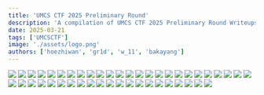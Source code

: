 ```yaml
---
title: 'UMCS CTF 2025 Preliminary Round'
description: 'A compilation of UMCS CTF 2025 Preliminary Round Writeups'
date: 2025-03-21
tags: ['UMCSCTF']
image: './assets/logo.png'
authors: ['hoezhiwan', 'gr1d', 'w_11', 'bakayang']
---
```


![](./assets/UMCS%20CTF%20Preliminary%20Round%20Writeups_Page1.png)
![](./assets/UMCS%20CTF%20Preliminary%20Round%20Writeups_Page2.png)
![](./assets/UMCS%20CTF%20Preliminary%20Round%20Writeups_Page3.png)
![](./assets/UMCS%20CTF%20Preliminary%20Round%20Writeups_Page4.png)
![](./assets/UMCS%20CTF%20Preliminary%20Round%20Writeups_Page5.png)
![](./assets/UMCS%20CTF%20Preliminary%20Round%20Writeups_Page6.png)
![](./assets/UMCS%20CTF%20Preliminary%20Round%20Writeups_Page7.png)
![](./assets/UMCS%20CTF%20Preliminary%20Round%20Writeups_Page8.png)
![](./assets/UMCS%20CTF%20Preliminary%20Round%20Writeups_Page9.png)
![](./assets/UMCS%20CTF%20Preliminary%20Round%20Writeups_Page10.png)
![](./assets/UMCS%20CTF%20Preliminary%20Round%20Writeups_Page11.png)
![](./assets/UMCS%20CTF%20Preliminary%20Round%20Writeups_Page12.png)
![](./assets/UMCS%20CTF%20Preliminary%20Round%20Writeups_Page13.png)
![](./assets/UMCS%20CTF%20Preliminary%20Round%20Writeups_Page14.png)
![](./assets/UMCS%20CTF%20Preliminary%20Round%20Writeups_Page15.png)
![](./assets/UMCS%20CTF%20Preliminary%20Round%20Writeups_Page16.png)
![](./assets/UMCS%20CTF%20Preliminary%20Round%20Writeups_Page17.png)
![](./assets/UMCS%20CTF%20Preliminary%20Round%20Writeups_Page18.png)
![](./assets/UMCS%20CTF%20Preliminary%20Round%20Writeups_Page19.png)
![](./assets/UMCS%20CTF%20Preliminary%20Round%20Writeups_Page20.png)
![](./assets/UMCS%20CTF%20Preliminary%20Round%20Writeups_Page21.png)
![](./assets/UMCS%20CTF%20Preliminary%20Round%20Writeups_Page22.png)
![](./assets/UMCS%20CTF%20Preliminary%20Round%20Writeups_Page23.png)
![](./assets/UMCS%20CTF%20Preliminary%20Round%20Writeups_Page24.png)
![](./assets/UMCS%20CTF%20Preliminary%20Round%20Writeups_Page25.png)
![](./assets/UMCS%20CTF%20Preliminary%20Round%20Writeups_Page26.png)
![](./assets/UMCS%20CTF%20Preliminary%20Round%20Writeups_Page27.png)
![](./assets/UMCS%20CTF%20Preliminary%20Round%20Writeups_Page28.png)
![](./assets/UMCS%20CTF%20Preliminary%20Round%20Writeups_Page29.png)
![](./assets/UMCS%20CTF%20Preliminary%20Round%20Writeups_Page30.png)
![](./assets/UMCS%20CTF%20Preliminary%20Round%20Writeups_Page31.png)
![](./assets/UMCS%20CTF%20Preliminary%20Round%20Writeups_Page32.png)
![](./assets/UMCS%20CTF%20Preliminary%20Round%20Writeups_Page33.png)
![](./assets/UMCS%20CTF%20Preliminary%20Round%20Writeups_Page34.png)
![](./assets/UMCS%20CTF%20Preliminary%20Round%20Writeups_Page35.png)
![](./assets/UMCS%20CTF%20Preliminary%20Round%20Writeups_Page36.png)
![](./assets/UMCS%20CTF%20Preliminary%20Round%20Writeups_Page37.png)
![](./assets/UMCS%20CTF%20Preliminary%20Round%20Writeups_Page38.png)
![](./assets/UMCS%20CTF%20Preliminary%20Round%20Writeups_Page39.png)
![](./assets/UMCS%20CTF%20Preliminary%20Round%20Writeups_Page40.png)
![](./assets/UMCS%20CTF%20Preliminary%20Round%20Writeups_Page41.png)
![](./assets/UMCS%20CTF%20Preliminary%20Round%20Writeups_Page42.png)
![](./assets/UMCS%20CTF%20Preliminary%20Round%20Writeups_Page43.png)
![](./assets/UMCS%20CTF%20Preliminary%20Round%20Writeups_Page44.png)
![](./assets/UMCS%20CTF%20Preliminary%20Round%20Writeups_Page45.png)
![](./assets/UMCS%20CTF%20Preliminary%20Round%20Writeups_Page46.png)